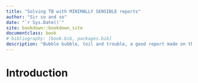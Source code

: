 ```yaml
--- 
title: "Solving TB with MINIMALLY SENSIBLE reports"
author: "Sir so and so"
date: "`r Sys.Date()`"
site: bookdown::bookdown_site
documentclass: book
# bibliography: [book.bib, packages.bib]
description: "Bubble bubble, toil and trouble, a good report made on the double. Eye of newt and spleen of toad..."
---
```


# Introduction
  
```r
```

